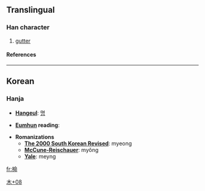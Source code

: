 ==Translingual==
===Han character===
{{Han char|rn=75|rad=木|as=08|sn=12|four=|canj=木人一中 (DOML)}}
# [[gutter]]
====References====
{{Han ref|kx=0537.131|dkj=|dj=0924.150|hdz=21235.031|uh=6927|ud=26919|bh=|bd=}}

----

==Korean==
===Hanja===

* '''[[Hangeul]]''': [[명]]

* '''[[Eumhun]] reading''': 

* '''Romanizations'''
** '''[[The 2000 South Korean Revised Romanization|The 2000 South Korean Revised]]''': myeong
** '''[[McCune-Reischauer]]''': myŏng
** '''[[Yale]]''': meyng

[[Category:Korean-only CJKV Characters|木+08]]

[[fr:椧]]